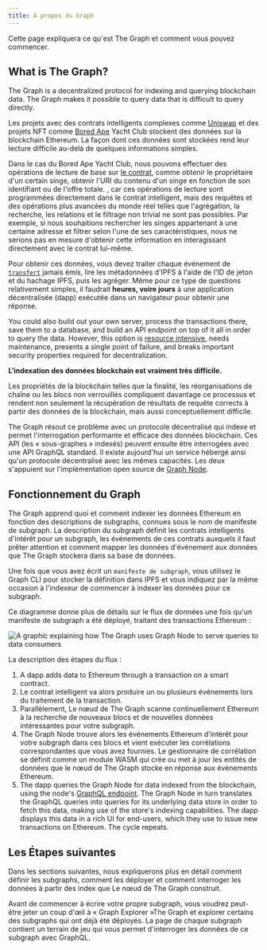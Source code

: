 ```yaml
---
title: À propos du Graph
---
```


Cette page expliquera ce qu'est The Graph et comment vous pouvez commencer.

## What is The Graph?

The Graph is a decentralized protocol for indexing and querying blockchain data. The Graph makes it possible to query data that is difficult to query directly.

Les projets avec des contrats intelligents complexes comme [Uniswap](https://uniswap.org/) et des projets NFT comme [Bored Ape](https://boredapeyachtclub.com/) Yacht Club stockent des données sur la blockchain Ethereum. La façon dont ces données sont stockées rend leur lecture difficile au-delà de quelques informations simples.

Dans le cas du Bored Ape Yacht Club, nous pouvons effectuer des opérations de lecture de base sur [le contrat](https://etherscan.io/address/0xbc4ca0eda7647a8ab7c2061c2e118a18a936f13d#code), comme obtenir le propriétaire d'un certain singe, obtenir l'URI du contenu d'un singe en fonction de son identifiant ou de l'offre totale. , car ces opérations de lecture sont programmées directement dans le contrat intelligent, mais des requêtes et des opérations plus avancées du monde réel telles que l'agrégation, la recherche, les relations et le filtrage non trivial ne sont pas possibles. Par exemple, si nous souhaitions rechercher les singes appartenant à une certaine adresse et filtrer selon l'une de ses caractéristiques, nous ne serions pas en mesure d'obtenir cette information en interagissant directement avec le contrat lui-même.

Pour obtenir ces données, vous devez traiter chaque événement de [`transfert`](https://etherscan.io/address/0xbc4ca0eda7647a8ab7c2061c2e118a18a936f13d#code#L1746) jamais émis, lire les métadonnées d'IPFS à l'aide de l'ID de jeton et du hachage IPFS, puis les agréger. Même pour ce type de questions relativement simples, il faudrait **heures, voire jours** à une application décentralisée (dapp) exécutée dans un navigateur pour obtenir une réponse.

You could also build out your own server, process the transactions there, save them to a database, and build an API endpoint on top of it all in order to query the data. However, this option is [resource intensive](/network/benefits/), needs maintenance, presents a single point of failure, and breaks important security properties required for decentralization.

**L’indexation des données blockchain est vraiment très difficile.**

Les propriétés de la blockchain telles que la finalité, les réorganisations de chaîne ou les blocs non verrouillés compliquent davantage ce processus et rendent non seulement la récupération de résultats de requête corrects à partir des données de la blockchain, mais aussi conceptuellement difficile.

The Graph résout ce problème avec un protocole décentralisé qui indexe et permet l'interrogation performante et efficace des données blockchain. Ces API (les « sous-graphes » indexés) peuvent ensuite être interrogées avec une API GraphQL standard. Il existe aujourd'hui un service hébergé ainsi qu'un protocole décentralisé avec les mêmes capacités. Les deux s'appuient sur l'implémentation open source de [Graph Node](https://github.com/graphprotocol/graph-node).

## Fonctionnement du Graph

The Graph apprend quoi et comment indexer les données Ethereum en fonction des descriptions de subgraphs, connues sous le nom de manifeste de subgraph. La description du subgraph définit les contrats intelligents d'intérêt pour un subgraph, les événements de ces contrats auxquels il faut prêter attention et comment mapper les données d'événement aux données que The Graph stockera dans sa base de données.

Une fois que vous avez écrit un `manifeste de subgraph`, vous utilisez le Graph CLI pour stocker la définition dans IPFS et vous indiquez par la même occasion à l'indexeur de commencer à indexer les données pour ce subgraph.

Ce diagramme donne plus de détails sur le flux de données une fois qu'un manifeste de subgraph a été déployé, traitant des transactions Ethereum :

![A graphic explaining how The Graph uses Graph Node to serve queries to data consumers](/img/graph-dataflow.png)

La description des étapes du flux :

1. A dapp adds data to Ethereum through a transaction on a smart contract.
2. Le contrat intelligent va alors produire un ou plusieurs événements lors du traitement de la transaction.
3. Parallèlement, Le nœud de The Graph scanne continuellement Ethereum à la recherche de nouveaux blocs et de nouvelles données intéressantes pour votre subgraph.
4. The Graph Node trouve alors les événements Ethereum d'intérêt pour votre subgraph dans ces blocs et vient exécuter les corrélations correspondantes que vous avez fournies. Le gestionnaire de corrélation se définit comme un module WASM qui crée ou met à jour les entités de données que le nœud de The Graph stocke en réponse aux événements Ethereum.
5. The dapp queries the Graph Node for data indexed from the blockchain, using the node's [GraphQL endpoint](https://graphql.org/learn/). The Graph Node in turn translates the GraphQL queries into queries for its underlying data store in order to fetch this data, making use of the store's indexing capabilities. The dapp displays this data in a rich UI for end-users, which they use to issue new transactions on Ethereum. The cycle repeats.

## Les Étapes suivantes

Dans les sections suivantes, nous expliquerons plus en détail comment définir les subgraphs, comment les déployer et comment interroger les données à partir des index que Le nœud de The Graph construit.

Avant de commencer à écrire votre propre subgraph, vous voudrez peut-être jeter un coup d'œil à « Graph Explorer »The Graph et explorer certains des subgraphs qui ont déjà été déployés. La page de chaque subgraph contient un terrain de jeu qui vous permet d'interroger les données de ce subgraph avec GraphQL.
